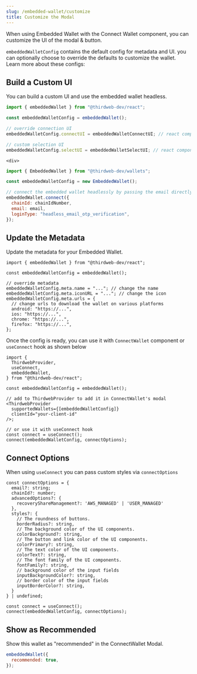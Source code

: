 ```yaml
---
slug: /embedded-wallet/customize
title: Customize the Modal
---
```



When using Embedded Wallet with the Connect Wallet component, you can customize the UI of the modal & button.

`embeddedWalletConfig` contains the default config for metadata and UI. you can optionally choose to override the defaults to customize the wallet. Learn more about these configs:

## Build a Custom UI

You can build a custom UI and use the embedded wallet headless.

<Tabs>
  <TabItem value="react" label="React">
  
  <div>

```js
import { embeddedWallet } from "@thirdweb-dev/react";

const embeddedWalletConfig = embeddedWallet();

// override connection UI
embeddedWalletConfig.connectUI = embeddedWalletConnectUI; // react component

// custom selection UI
embeddedWalletConfig.selectUI = embeddedWalletSelectUI; // react component
```

</div>

</TabItem>
    <TabItem value="typescript" label="TypeScript">
    
    <div>

```js
import { EmbeddedWallet } from "@thirdweb-dev/wallets";

const embeddedWalletConfig = new EmbeddedWallet();

// connect the embedded wallet headlessly by passing the email directly
embeddedWallet.connect({
  chainId: chainIdNumber,
  email: email,
  loginType: "headless_email_otp_verification",
});
```

</div>

</TabItem>
</Tabs>

## Update the Metadata

Update the metadata for your Embedded Wallet.

```tsx
import { embeddedWallet } from "@thirdweb-dev/react";

const embeddedWalletConfig = embeddedWallet();

// override metadata
embeddedWalletConfig.meta.name = "..."; // change the name
embeddedWalletConfig.meta.iconURL = "..."; // change the icon
embeddedWalletConfig.meta.urls = {
  // change urls to download the wallet on various platforms
  android: "https://...",
  ios: "https://...",
  chrome: "https://...",
  firefox: "https://...",
};
```

Once the config is ready, you can use it with `ConnectWallet` component or `useConnect` hook as shown below

```tsx
import {
  ThirdwebProvider,
  useConnect,
  embeddedWallet,
} from "@thirdweb-dev/react";

const embeddedWalletConfig = embeddedWallet();

// add to ThirdwebProvider to add it in ConnectWallet's modal
<ThirdwebProvider
  supportedWallets={[embeddedWalletConfig]}
  clientId="your-client-id"
/>;

// or use it with useConnect hook
const connect = useConnect();
connect(embeddedWalletConfig, connectOptions);
```

## Connect Options

When using `useConnect` you can pass custom styles via `connectOptions`

```tsx
const connectOptions = {
  email?: string;
  chainId?: number;
  advancedOptions?: {
    recoveryShareManagement?: 'AWS_MANAGED' | 'USER_MANAGED'
  },
  styles?: {
    // The roundness of buttons.
    borderRadius?: string,
    // The background color of the UI components.
    colorBackground?: string,
    // The button and link color of the UI components.
    colorPrimary?: string,
    // The text color of the UI components.
    colorText?: string,
    // The font family of the UI components.
    fontFamily?: string,
    // background color of the input fields
    inputBackgroundColor?: string,
    // border color of the input fields
    inputBorderColor?: string,
  }
} | undefined;

const connect = useConnect();
connect(embeddedWalletConfig, connectOptions);
```

## Show as Recommended

Show this wallet as "recommended" in the ConnectWallet Modal.

```js
embeddedWallet({
  recommended: true,
});
```
